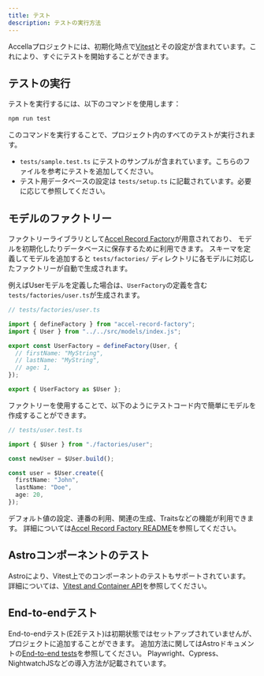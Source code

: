 ```yaml
---
title: テスト
description: テストの実行方法
---
```


Accellaプロジェクトには、初期化時点で[Vitest](https://vitest.dev/)とその設定が含まれています。これにより、すぐにテストを開始することができます。

## テストの実行

テストを実行するには、以下のコマンドを使用します：

```bash
npm run test
```

このコマンドを実行することで、プロジェクト内のすべてのテストが実行されます。

- `tests/sample.test.ts` にテストのサンプルが含まれています。こちらのファイルを参考にテストを追加してください。
- テスト用データベースの設定は `tests/setup.ts` に記載されています。必要に応じて参照してください。

## モデルのファクトリー

ファクトリーライブラリとして[Accel Record Factory](https://github.com/koyopro/accella/tree/main/packages/accel-record-factory)が用意されており、
モデルを初期化したりデータベースに保存するために利用できます。
スキーマを定義してモデルを追加すると `tests/factories/` ディレクトリに各モデルに対応したファクトリーが自動で生成されます。

例えばUserモデルを定義した場合は、`UserFactory`の定義を含む`tests/factories/user.ts`が生成されます。

```typescript
// tests/factories/user.ts

import { defineFactory } from "accel-record-factory";
import { User } from "../../src/models/index.js";

export const UserFactory = defineFactory(User, {
  // firstName: "MyString",
  // lastName: "MyString",
  // age: 1,
});

export { UserFactory as $User };
```

ファクトリーを使用することで、以下のようにテストコード内で簡単にモデルを作成することができます。

```typescript
// tests/user.test.ts

import { $User } from "./factories/user";

const newUser = $User.build();

const user = $User.create({
  firstName: "John",
  lastName: "Doe",
  age: 20,
});
```

デフォルト値の設定、連番の利用、関連の生成、Traitsなどの機能が利用できます。
詳細については[Accel Record Factory README](https://github.com/koyopro/accella/blob/main/packages/accel-record-factory/README.md)を参照してください。

## Astroコンポーネントのテスト

Astroにより、Vitest上でのコンポーネントのテストもサポートされています。詳細については、[Vitest and Container API](https://docs.astro.build/en/guides/testing/#vitest-and-container-api)を参照してください。

## End-to-endテスト

End-to-endテスト(E2Eテスト)は初期状態ではセットアップされていませんが、プロジェクトに追加することができます。
追加方法に関してはAstroドキュメントの[End-to-end tests](https://docs.astro.build/en/guides/testing/#end-to-end-tests)を参照してください。
Playwright、Cypress、NightwatchJSなどの導入方法が記載されています。
